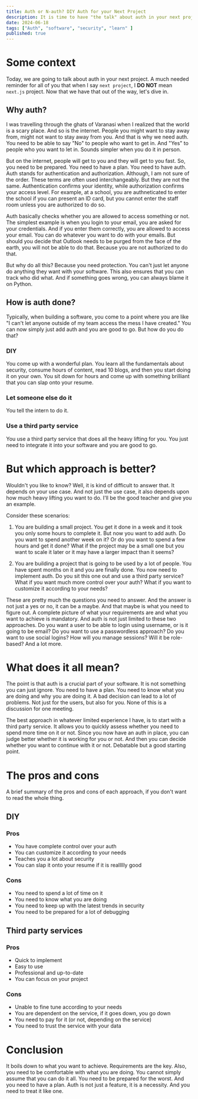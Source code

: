 ```yaml
---
title: Auth or N-auth? DIY Auth for your Next Project
description: It is time to have "the talk" about auth in your next project.
date: 2024-06-18
tags: ["Auth", "software", "security", "learn" ]
published: true
---
```


# Some context

Today, we are going to talk about auth in your next project. A much needed reminder for all of you that when I say `next project`, I **DO NOT** mean `next.js` project. Now that we have that out of the way, let's dive in.

## Why auth? 

I was travelling through the ghats of Varanasi when I realized that the world is a scary place. And so is the internet. People you might want to stay away from, might not want to stay away from you. And that is why we need auth. You need to be able to say "No" to people who want to get in. And "Yes" to people who you want to let in. Sounds simpler when you do it in person.

But on the internet, people will get to you and they will get to you fast. So, you need to be prepared. You need to have a plan. You need to have auth. Auth stands for authentication and authorization. Although, I am not sure of the order. These terms are often used interchangeably. But they are not the same. Authentication confirms your identity, while authorization confirms your access level. For example, at a school, you are authneticated to enter the school if you can present an ID card, but you cannot enter the staff room unless you are authorized to do so.

Auth basically checks whether you are allowed to access something or not. The simplest example is when you login to your email, you are asked for your credentials. And if you enter them correctly, you are allowed to access your email. You can do whatever you want to do with your emails. But should you decide that Outlook needs to be purged from the face of the earth, you will not be able to do that. Because you are not authorized to do that.

But why do all this? Because you need protection. You can't just let anyone do anything they want with your software. This also ensures that you can track who did what. And if something goes wrong, you can always blame it on Python.

## How is auth done?

Typically, when building a software, you come to a point where you are like "I can't let anyone outside of my team access the mess I have created." You can now simply just add auth and you are good to go. But how do you do that?

### DIY 

You come up with a wonderful plan. You learn all the fundamentals about security, consume hours of content, read 10 blogs, and then you start doing it on your own. You sit down for hours and come up with something brilliant that you can slap onto your resume. 

### Let someone else do it 

You tell the intern to do it.

### Use a third party service

You use a third party service that does all the heavy lifting for you. You just need to integrate it into your software and you are good to go.

# But which approach is better?

Wouldn't you like to know? Well, it is kind of difficult to answer that. It depends on your use case. And not just the use case, it also depends upon how much heavy lifting you want to do. I'll be the good teacher and give you an example.

Consider these scenarios:

1. You are building a small project. You get it done in a week and it took you only some hours to complete it. But now you want to add auth. Do you want to spend another week on it? Or do you want to spend a few hours and get it done? What if the project may be a small one but you want to scale it later or it may have a larger impact than it seems? 

2. You are building a project that is going to be used by a lot of people. You have spent months on it and you are finally done. You now need to implement auth. Do you sit this one out and use a third party service? What if you want much more control over your auth? What if you want to customize it according to your needs? 

These are pretty much the questions you need to answer. And the answer is not just a yes or no, it can be a maybe. And that maybe is what you need to figure out. A complete picture of what your requirements are and what you want to achieve is mandatory. And auth is not just limited to these two approaches. Do you want a user to be able to login using username, or is it going to be email? Do you want to use a passwordless approach? Do you want to use social logins? How will you manage sessions? Will it be role-based? And a lot more.

# What does it all mean?

The point is that auth is a crucial part of your software. It is not something you can just ignore. You need to have a plan. You need to know what you are doing and why you are doing it. A bad decision can lead to a lot of problems. Not just for the users, but also for you. None of this is a discussion for one meeting. 

The best approach in whatever limited experience I have, is to start with a third party service. It allows you to quickly assess whether you need to spend more time on it or not. Since you now have an auth in place, you can judge better whether it is working for you or not. And then you can decide whether you want to continue with it or not. Debatable but a good starting point.


# The pros and cons

A brief summary of the pros and cons of each approach, if you don't want to read the whole thing.

## DIY

### Pros

- You have complete control over your auth
- You can customize it according to your needs
- Teaches you a lot about security
- You can slap it onto your resume if it is reallllly good

### Cons

- You need to spend a lot of time on it
- You need to know what you are doing
- You need to keep up with the latest trends in security
- You need to be prepared for a lot of debugging


## Third party services

### Pros

- Quick to implement
- Easy to use
- Professional and up-to-date
- You can focus on your project

### Cons

- Unable to fine tune according to your needs
- You are dependent on the service, if it goes down, you go down
- You need to pay for it (or not, depending on the service)
- You need to trust the service with your data

# Conclusion

It boils down to what you want to achieve. Requirements are the key. Also, you need to be comfortable with what you are doing. You cannot simply assume that you can do it all. You need to be prepared for the worst. And you need to have a plan. Auth is not just a feature, it is a necessity. And you need to treat it like one.